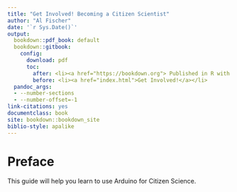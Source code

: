 ```yaml
--- 
title: "Get Involved! Becoming a Citizen Scientist"
author: "Al Fischer"
date: '`r Sys.Date()`'
output:
  bookdown::pdf_book: default
  bookdown::gitbook:
    config:
      download: pdf
      toc:
        after: <li><a href="https://bookdown.org"> Published in R with bookdown</a></li>
        before: <li><a href="index.html">Get Involved!</a></li>
  pandoc_args:
  - --number-sections
  - --number-offset=-1
link-citations: yes
documentclass: book
site: bookdown::bookdown_site
biblio-style: apalike
---
```


# Preface

This guide will help you learn to use Arduino for Citizen Science.